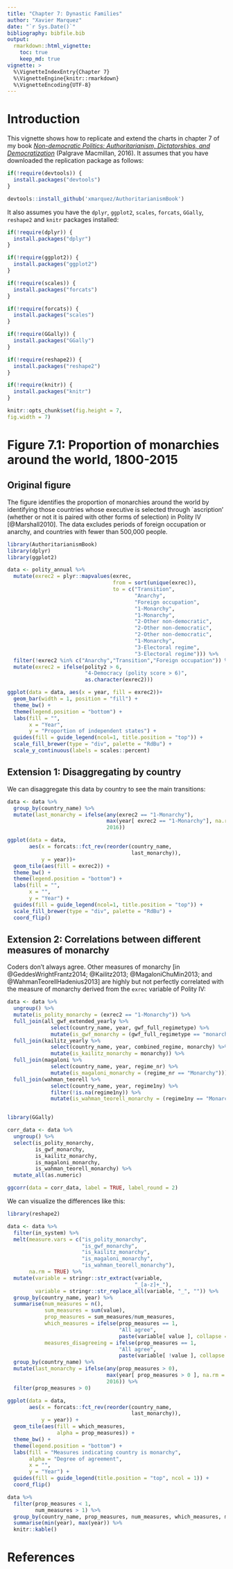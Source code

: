 ---
title: "Chapter 7: Dynastic Families"
author: "Xavier Marquez"
date: "`r Sys.Date()`"
bibliography: bibfile.bib
output: 
  rmarkdown::html_vignette:
    toc: true
    keep_md: true
vignette: >
  %\VignetteIndexEntry{Chapter 7}
  %\VignetteEngine{knitr::rmarkdown}
  %\VignetteEncoding{UTF-8}
---
  
# Introduction
  
This vignette shows how to replicate and extend the charts in chapter 7 of my book [*Non-democratic Politics: Authoritarianism, Dictatorships, and Democratization*](https://he.palgrave.com/page/detail/non-democratic-politics-xavier-marquez/?sf1=barcode&st1=9781137486301) (Palgrave Macmillan, 2016). It assumes that you have downloaded the replication package as follows:
  
```{r, echo = TRUE, eval = FALSE}
if(!require(devtools)) {
  install.packages("devtools")
}

devtools::install_github('xmarquez/AuthoritarianismBook')

```

It also assumes you have the `dplyr`, `ggplot2`, `scales`, `forcats`, `GGally`, `reshape2` and `knitr` packages installed:

```{r, echo = TRUE, eval = FALSE}
if(!require(dplyr)) {
  install.packages("dplyr")
}

if(!require(ggplot2)) {
  install.packages("ggplot2")
}

if(!require(scales)) {
  install.packages("forcats")
}

if(!require(forcats)) {
  install.packages("scales")
}

if(!require(GGally)) {
  install.packages("GGally")
}

if(!require(reshape2)) {
  install.packages("reshape2")
}

if(!require(knitr)) {
  install.packages("knitr")
}
```

```{r setup_chapter_7, include=FALSE}
knitr::opts_chunk$set(fig.height = 7, 
fig.width = 7)
```

# Figure 7.1: Proportion of monarchies around the world, 1800-2015

## Original figure

The figure identifies the proportion of monarchies around the world by identifying those countries whose executive is selected through `ascription' (whether or not it is paired with other forms of selection) in Polity IV [@Marshall2010]. The data excludes periods of foreign occupation or anarchy, and countries with fewer than 500,000 people.

```{r fig_7_1}

library(AuthoritarianismBook)
library(dplyr)
library(ggplot2)

data <- polity_annual %>%
  mutate(exrec2 = plyr::mapvalues(exrec, 
                                  from = sort(unique(exrec)), 
                                  to = c("Transition",
                                         "Anarchy",
                                         "Foreign occupation",
                                         "1-Monarchy", 
                                         "1-Monarchy", 
                                         "2-Other non-democratic",
                                         "2-Other non-democratic", 
                                         "2-Other non-democratic", 
                                         "1-Monarchy", 
                                         "3-Electoral regime", 
                                         "3-Electoral regime"))) %>%
  filter(!exrec2 %in% c("Anarchy","Transition","Foreign occupation")) %>%
  mutate(exrec2 = ifelse(polity2 > 6,
                         "4-Democracy (polity score > 6)", 
                         as.character(exrec2)))

ggplot(data = data, aes(x = year, fill = exrec2))+
  geom_bar(width = 1, position = "fill") +
  theme_bw() + 
  theme(legend.position = "bottom") + 
  labs(fill = "", 
       x = "Year", 
       y = "Proportion of independent states") +
  guides(fill = guide_legend(ncol=1, title.position = "top")) + 
  scale_fill_brewer(type = "div", palette = "RdBu") +
  scale_y_continuous(labels = scales::percent)

```

## Extension 1: Disaggregating by country

We can disaggregate this data by country to see the main transitions:

```{r monarchies_per_country, fig.height = 30}
data <- data %>%
  group_by(country_name) %>%
  mutate(last_monarchy = ifelse(any(exrec2 == "1-Monarchy"),
                                max(year[ exrec2 == "1-Monarchy"], na.rm = TRUE),
                                2016))

ggplot(data = data, 
       aes(x = forcats::fct_rev(reorder(country_name,
                                        last_monarchy)), 
           y = year))+
  geom_tile(aes(fill = exrec2)) +
  theme_bw() + 
  theme(legend.position = "bottom") + 
  labs(fill = "", 
       x = "", 
       y = "Year") +
  guides(fill = guide_legend(ncol=1, title.position = "top")) + 
  scale_fill_brewer(type = "div", palette = "RdBu") +
  coord_flip()

```

## Extension 2: Correlations between different measures of monarchy

Coders don't always agree. Other measures of monarchy [in @GeddesWrightFrantz2014; @Kailitz2013; @MagaloniChuMin2013; and @WahmanTeorellHadenius2013] are highly but not perfectly correlated with the measure of monarchy derived from the `exrec` variable of Polity IV:

```{r monarchies_comparison}

data <- data %>%
  ungroup() %>%
  mutate(is_polity_monarchy = (exrec2 == "1-Monarchy")) %>%
  full_join(all_gwf_extended_yearly %>%
              select(country_name, year, gwf_full_regimetype) %>%
              mutate(is_gwf_monarchy = (gwf_full_regimetype == "monarchy"))) %>%
  full_join(kailitz_yearly %>%
              select(country_name, year, combined_regime, monarchy) %>%
              mutate(is_kailitz_monarchy = monarchy)) %>%
  full_join(magaloni %>%
              select(country_name, year, regime_nr) %>%
              mutate(is_magaloni_monarchy = (regime_nr == "Monarchy"))) %>%
  full_join(wahman_teorell %>%
              select(country_name, year, regime1ny) %>%
              filter(!is.na(regime1ny)) %>%
              mutate(is_wahman_teorell_monarchy = (regime1ny == "Monarchy"))) 


library(GGally)

corr_data <- data %>% 
  ungroup() %>%
  select(is_polity_monarchy, 
         is_gwf_monarchy, 
         is_kailitz_monarchy, 
         is_magaloni_monarchy,
         is_wahman_teorell_monarchy) %>%
  mutate_all(as.numeric)

ggcorr(data = corr_data, label = TRUE, label_round = 2)

```

We can visualize the differences like this:

```{r monarchies_differences, fig.height=20}

library(reshape2)

data <- data %>%
  filter(in_system) %>%
  melt(measure.vars = c("is_polity_monarchy",
                        "is_gwf_monarchy",
                        "is_kailitz_monarchy",
                        "is_magaloni_monarchy",
                        "is_wahman_teorell_monarchy"), 
       na.rm = TRUE) %>%
  mutate(variable = stringr::str_extract(variable,
                                         "_[a-z]+_"),
         variable = stringr::str_replace_all(variable, "_", "")) %>%
  group_by(country_name, year) %>%
  summarise(num_measures = n(),
            sum_measures = sum(value),
            prop_measures = sum_measures/num_measures,
            which_measures = ifelse(prop_measures == 1,
                                    "All agree",
                                    paste(variable[ value ], collapse = ", ")),
            measures_disagreeing = ifelse(prop_measures == 1,
                                    "All agree",
                                    paste(variable[ !value ], collapse = ", "))) %>%
  group_by(country_name) %>%
  mutate(last_monarchy = ifelse(any(prop_measures > 0),
                                max(year[ prop_measures > 0 ], na.rm = TRUE),
                                2016)) %>%
  filter(prop_measures > 0)

ggplot(data = data,
       aes(x = forcats::fct_rev(reorder(country_name,
                                        last_monarchy)),
           y = year)) +
  geom_tile(aes(fill = which_measures,
                alpha = prop_measures)) +
  theme_bw() +
  theme(legend.position = "bottom") +
  labs(fill = "Measures indicating country is monarchy",
       alpha = "Degree of agreement",
       x = "",
       y = "Year") +
  guides(fill = guide_legend(title.position = "top", ncol = 1)) +
  coord_flip()

data %>% 
  filter(prop_measures < 1,
         num_measures > 1) %>%
  group_by(country_name, prop_measures, num_measures, which_measures, measures_disagreeing) %>%
  summarise(min(year), max(year)) %>%
  knitr::kable()

```

# References
